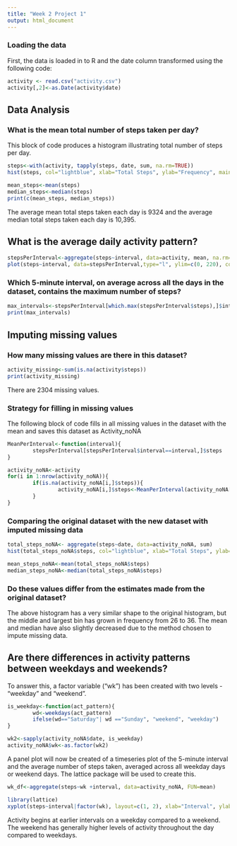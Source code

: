 ```yaml
---
title: "Week 2 Project 1"
output: html_document
---
```

### Loading the data

First, the data is loaded in to R and the date column transformed using the following code:

```r
activity <- read.csv("activity.csv")
activity[,2]<-as.Date(activity$date)
```

## Data Analysis

### What is the mean total number of steps taken per day? 

This block of code produces a histogram illustrating total number of steps per day.

```r
steps<-with(activity, tapply(steps, date, sum, na.rm=TRUE))
hist(steps, col="lightblue", xlab="Total Steps", ylab="Frequency", main = "Total Number of Steps Per Day" )
```

```r
mean_steps<-mean(steps)
median_steps<-median(steps)
print(c(mean_steps, median_steps))
```
The average mean total steps taken each day is 9324 and the average median total steps taken each day is 10,395. 

## What is the average daily activity pattern? 

```r
stepsPerInterval<-aggregate(steps~interval, data=activity, mean, na.rm=TRUE)
plot(steps~interval, data=stepsPerInterval,type="l", ylim=c(0, 220), col="blue", xlab="Intervals", ylab="Average Steps", main="Average Steps per Interval")
```
### Which 5-minute interval, on average across all the days in the dataset, contains the maximum number of steps? 

```r
max_intervals<-stepsPerInterval[which.max(stepsPerInterval$steps),]$interval
print(max_intervals)
```

## Imputing missing values

### How many missing values are there in this dataset? 

```r
activity_missing<-sum(is.na(activity$steps))
print(activity_missing)
```

There are 2304 missing values. 

### Strategy for filling in missing values

The following block of code fills in all missing values in the dataset with the mean and saves this dataset as Activity_noNA

```r
MeanPerInterval<-function(interval){
        stepsPerInterval[stepsPerInterval$interval==interval,]$steps
}

activity_noNA<-activity
for(i in 1:nrow(activity_noNA)){
        if(is.na(activity_noNA[i,]$steps)){
                activity_noNA[i,]$steps<-MeanPerInterval(activity_noNA[i,]$interval)
        }
}
```

### Comparing the original dataset with the new dataset with imputed missing data

```r
total_steps_noNA<- aggregate(steps~date, data=activity_noNA, sum)
hist(total_steps_noNA$steps, col="lightblue", xlab="Total Steps", ylab="Frequency", main = "Total Number of Steps Per Day" )

mean_steps_noNA<-mean(total_steps_noNA$steps)
median_steps_noNA<-median(total_steps_noNA$steps)
```
### Do these values differ from the estimates made from the original dataset? 

The above histogram has a very similar shape to the original histogram, but the middle and largest bin has grown in frequency from 26 to 36. The mean and median have also slightly decreased due to the method chosen to impute missing data. 

## Are there differences in activity patterns between weekdays and weekends? 

To answer this, a factor variable ("wk") has been created with two levels - "weekday" and "weekend". 

```r
is_weekday<-function(act_pattern){
        wd<-weekdays(act_pattern)
        ifelse(wd=="Saturday"| wd =="Sunday", "weekend", "weekday")
}

wk2<-sapply(activity_noNA$date, is_weekday)
activity_noNA$wk<-as.factor(wk2)
```
A panel plot will now be created of a timeseries plot of the 5-minute interval and the average number of steps taken, averaged across all weekday days or weekend days. The lattice package will be used to create this. 

```r
wk_df<-aggregate(steps~wk +interval, data=activity_noNA, FUN=mean)

library(lattice)
xyplot(steps~interval|factor(wk), layout=c(1, 2), xlab="Interval", ylab="Number of Steps", type="l", data=wk_df)
```

Activity begins at earlier intervals on a weekday compared to a weekend. The weekend has generally higher levels of activity throughout the day compared to weekdays. 
